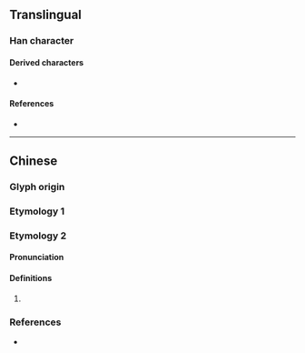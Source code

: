 {{character info}}
==Translingual==

===Han character===
{{Han char|rn=102|rad=田|as=05|sn=10|four=|canj=WW|ids=⿱田田(GHT)}}

====Derived characters====
* {{l|mul|[[畺]], [[𤳍]], [[𤳥]], [[𤳻]], [[𤴀]], [[𤳭]], [[𥣲]], [[𤳳]]}}

====References====
* {{Han ref|kx=0760.380|dkj=21802|hdz=42536.030|uh=7555|ud=30037}}

----

==Chinese==

===Glyph origin===
{{Han etym}}
{{Han compound|田|田|t1=field|ls=ic}}

===Etymology 1===
{{zh-see|疆|v}}

===Etymology 2===
{{zh-forms}}

====Pronunciation====
{{zh-pron
|m=jiāng
|cat=
}}

====Definitions====
{{zh-hanzi}}

# {{rfdef|zh}}

===References===
* {{R:twedu|C07750}}